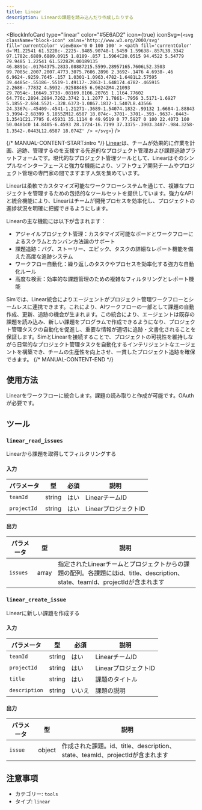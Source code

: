 ```yaml
---
title: Linear
description: Linearの課題を読み込んだり作成したりする
---
```



<BlockInfoCard 
  type="linear"
  color="#5E6AD2"
  icon={true}
  iconSvg={`<svg className="block-icon"
      xmlns='http://www.w3.org/2000/svg'
      fill='currentColor'
      viewBox='0 0 100 100'
    >
      <path
        fill='currentColor'
        d='M1.22541 61.5228c-.2225-.9485.90748-1.5459 1.59638-.857L39.3342 97.1782c.6889.6889.0915 1.8189-.857 1.5964C20.0515 94.4522 5.54779 79.9485 1.22541 61.5228ZM.00189135 46.8891c-.01764375.2833.08887215.5599.28957165.7606L52.3503 99.7085c.2007.2007.4773.3075.7606.2896 2.3692-.1476 4.6938-.46 6.9624-.9259.7645-.157 1.0301-1.0963.4782-1.6481L2.57595 39.4485c-.55186-.5519-1.49117-.2863-1.648174.4782-.465915 2.2686-.77832 4.5932-.92588465 6.9624ZM4.21093 29.7054c-.16649.3738-.08169.8106.20765 1.1l64.77602 64.776c.2894.2894.7262.3742 1.1.2077 1.7861-.7956 3.5171-1.6927 5.1855-2.684.5521-.328.6373-1.0867.1832-1.5407L8.43566 24.3367c-.45409-.4541-1.21271-.3689-1.54074.1832-.99132 1.6684-1.88843 3.3994-2.68399 5.1855ZM12.6587 18.074c-.3701-.3701-.393-.9637-.0443-1.3541C21.7795 6.45931 35.1114 0 49.9519 0 77.5927 0 100 22.4073 100 50.0481c0 14.8405-6.4593 28.1724-16.7199 37.3375-.3903.3487-.984.3258-1.3542-.0443L12.6587 18.074Z'
      />
    </svg>`}
/>

{/* MANUAL-CONTENT-START:intro */}
[Linear](https://linear.app)は、チームが効果的に作業を計画、追跡、管理するのを支援する先進的なプロジェクト管理および課題追跡プラットフォームです。現代的なプロジェクト管理ツールとして、Linearはそのシンプルなインターフェースと強力な機能により、ソフトウェア開発チームやプロジェクト管理の専門家の間でますます人気を集めています。

Linearは柔軟でカスタマイズ可能なワークフローシステムを通じて、複雑なプロジェクトを管理するための包括的なツールセットを提供しています。強力なAPIと統合機能により、Linearはチームが開発プロセスを効率化し、プロジェクトの進捗状況を明確に把握できるようにします。

Linearの主な機能には以下が含まれます：

- アジャイルプロジェクト管理：カスタマイズ可能なボードとワークフローによるスクラムとカンバン方法論のサポート
- 課題追跡：バグ、ストーリー、エピック、タスクの詳細なレポート機能を備えた高度な追跡システム
- ワークフロー自動化：繰り返しのタスクやプロセスを効率化する強力な自動化ルール
- 高度な検索：効率的な課題管理のための複雑なフィルタリングとレポート機能

Simでは、Linear統合によりエージェントがプロジェクト管理ワークフローとシームレスに連携できます。これにより、AIワークフローの一部として課題の自動作成、更新、追跡の機会が生まれます。この統合により、エージェントは既存の課題を読み込み、新しい課題をプログラムで作成できるようになり、プロジェクト管理タスクの自動化を促進し、重要な情報が適切に追跡・文書化されることを保証します。SimとLinearを接続することで、プロジェクトの可視性を維持しながら日常的なプロジェクト管理タスクを自動化するインテリジェントなエージェントを構築でき、チームの生産性を向上させ、一貫したプロジェクト追跡を確保できます。
{/* MANUAL-CONTENT-END */}

## 使用方法

Linearをワークフローに統合します。課題の読み取りと作成が可能です。OAuthが必要です。

## ツール

### `linear_read_issues`

Linearから課題を取得してフィルタリングする

#### 入力

| パラメータ | 型 | 必須 | 説明 |
| --------- | ---- | -------- | ----------- |
| `teamId` | string | はい | LinearチームID |
| `projectId` | string | はい | LinearプロジェクトID |

#### 出力

| パラメータ | 型 | 説明 |
| --------- | ---- | ----------- |
| `issues` | array | 指定されたLinearチームとプロジェクトからの課題の配列。各課題にはid、title、description、state、teamId、projectIdが含まれます |

### `linear_create_issue`

Linearに新しい課題を作成する

#### 入力

| パラメータ | 型 | 必須 | 説明 |
| --------- | ---- | -------- | ----------- |
| `teamId` | string | はい | LinearチームID |
| `projectId` | string | はい | LinearプロジェクトID |
| `title` | string | はい | 課題のタイトル |
| `description` | string | いいえ | 課題の説明 |

#### 出力

| パラメータ | 型 | 説明 |
| --------- | ---- | ----------- |
| `issue` | object | 作成された課題。id、title、description、state、teamId、projectIdが含まれます |

## 注意事項

- カテゴリー: `tools`
- タイプ: `linear`
